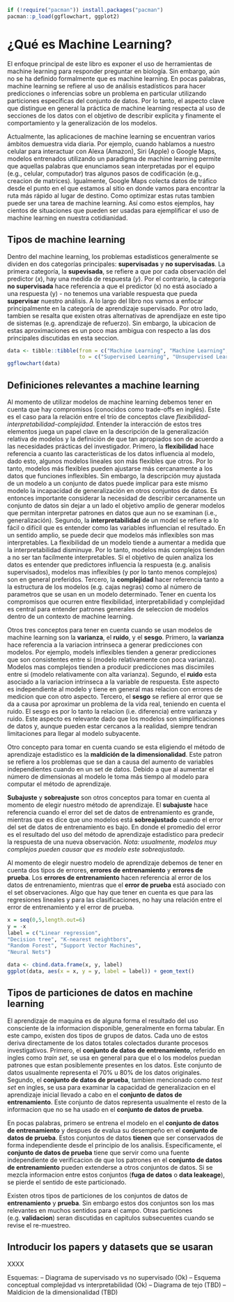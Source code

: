
```r
if (!require("pacman")) install.packages("pacman")
pacman::p_load(ggflowchart, ggplot2)
```

# ¿Qué es Machine Learning?

El enfoque principal de este libro es exponer el uso de herramientas de machine learning para responder preguntar en biología. Sin embargo, aún no se ha definido formalmente que es machine learning. En pocas palabras, machine learning se refiere al uso de análisis estadísticos para hacer predicciones o inferencias sobre un problema en particular utilizando particiones específicas del conjunto de datos. Por lo tanto, el aspecto clave que distingue en general la práctica de machine learning respecta al uso de secciones de los datos con el objetivo de describir explícita y finamente el comportamiento y la generalización de los modelos.

Actualmente, las aplicaciones de machine learning se encuentran varios ámbitos demuestra vida diaria. Por ejemplo, cuando hablamos a nuestro celular para interactuar con Alexa (Amazon), Siri (Apple) o Google Maps, modelos entrenados utilizando un paradigma de machine learning permite que aquellas palabras que enunciamos sean interpretadas por el equipo (e.g., celular, computador) tras algunos pasos de codificación (e.g., creacion de matrices). Igualmente, Google Maps colecta datos de tráfico desde el punto en el que estamos al sitio en donde vamos para encontrar la ruta más rápido al lugar de destino. Como optimizar estas rutas tambien puede ser una tarea de machine learning. Así como estos ejemplos, hay cientos de situaciones que pueden ser usadas para ejemplificar el uso de machine learning en nuestra cotidianidad.

## Tipos de machine learning

Dentro del machine learning, los problemas estadísticos generalmente se dividen en dos categorías principales: **supervisadas** y **no supervisadas**. La primera categoría, la **supevisada**, se refiere a que por cada observación del predictor ($x$), hay una medida de respuesta ($y$). Por el contrario, la categoría **no supervisada** hace referencia a que el predictor (x) no está asociado a una respuesta (y) - no tenemos una variable respuesta que pueda **supervisar** nuestro análisis. A lo largo del libro nos vamos a enfocar principalmente en la categoría de aprendizaje supervisado. Por otro lado, tambien se resalta que existen otras alternativas de aprendijaze en este tipo de sistemas (e.g. aprendizaje de refuerzo). Sin embargo, la ubicacion de estas aproximaciones es un poco mas ambigua con respecto a las dos principales discutidas en esta seccion.

```r
data <- tibble::tibble(from = c("Machine Learning", "Machine Learning", "Supervised Learning", "Supervised Learning", "Unsupervised Learning", "Unsupervised Learning"),
                       to = c("Supervised Learning", "Unsupervised Learning", "Classification", "Regression", "Clustering", "Dimensionality reduction"))
ggflowchart(data)
```

## Definiciones relevantes a machine learning

Al momento de utilizar modelos de machine learning debemos tener en cuenta que hay compromisos (conocidos como trade-offs en inglés). Este es el caso para la relación entre el trío de conceptos clave *flexibilidad*-*interpretabilidad*-*complejidad*. Entender la interacción de estos tres elementos juega un papel clave en la descripción de la generalización relativa de modelos y la definición de que tan apropiados son de acuerdo a las necesidades prácticas del investigador.  Primero, la **flexibilidad** hace referencia a cuanto las características de los datos influencia al modelo, dado esto, algunos modelos lineales son más flexibles que otros. Por lo tanto, modelos más flexibles pueden ajustarse más cercanamente a los datos que funciones inflexibles. Sin embargo, la descripción muy ajustada de un modelo a un conjunto de datos puede implicar para este mismo modelo la incapacidad de generalización en otros conjuntos de datos. Es entonces importante considerar la necesidad de describir cercanamente un conjunto de datos sin dejar a un lado el objetivo amplio de generar modelos que permitan interpretar patrones en datos que aun no se examinan (i.e., generalización). Segundo, la **interpretabilidad** de un model se refiere a lo fácil o difícil que es entender como las variables influencian el resultado. En un sentido amplio, se puede decir que modelos más inflexibles son mas interpretables. La flexibilidad de un modelo tiende a aumentar a medida que la interpretabilidad disminuye. Por lo tanto, modelos más complejos tienden a no ser tan facilmente interpretables. Si el objetivo de quien analiza los datos es entender que predictores influencia la respuesta (e.g. analisis supervisados), modelos mas inflexibles (y por lo tanto menos complejos) son en general preferidos. Tercero, la **complejidad** hacer referencia tanto a la estructura de los modelos (e.g. cajas negras) como al número de parametros que se usan en un modelo determinado. Tener en cuenta los compromisos que ocurren entre flexibilidad, interpretabilidad y complejidad es central para entender patrones generales de seleccion de modelos dentro de un contexto de machine learning.

Otros tres conceptos para tener en cuenta cuando se usan modelos de machine learning son la **varianza**, el **ruido**, y el **sesgo**. Primero, la **varianza** hace referencia a la variacion intrinseca a generar predicciones con modelos. Por ejemplo, models inflexibles tienden a generar predicciones que son consistentes entre si (modelo relativamente con poca varianza). Modelos mas complejos tienden a producir predicciones mas discimiles entre si (modelo relativamente con alta varianza). Segundo, el **ruido** esta asociado a la variacion intrinseca a la variable de respuesta. Este aspecto es independiente al modelo y tiene en general mas relacion con errores de medicion que con otro aspecto. Tercero, el **sesgo** se refiere al error que se da a causa por aproximar un problema de la vida real, teniendo en cuenta el ruido. El sesgo es por lo tanto la relacion (i.e. diferencia) entre varianza y ruido. Este aspecto es relevante dado que los modelos son simplificaciones de datos y, aunque pueden estar cercanos a la realidad, siempre tendran limitaciones para llegar al modelo subyacente. 

Otro concepto para tomar en cuenta cuando se esta eligiendo el método de aprendizaje estadístico es la **maldición de la dimensionalidad**. Este patron se refiere a los problemas que se dan a causa del aumento de variables independientes cuando en un set de datos. Debido a que al aumentar el número de dimensionas al modelo le toma más tiempo al modelo para computar el método de aprendizaje.

**Subajuste** y **sobreajuste** son otros conceptos para tomar en cuenta al momento de elegir nuestro método de aprendizaje. El **subajuste** hace referencia cuando el error del set de datos de entrenamiento es grande, mientras que es dice que uno modelos está **sobreajustado** cuando el error del set de datos de entrenamiento es bajo. En donde el promedio del error es el resultado del uso del método de aprendizaje estadístico para predecir la respuesta de una nueva observación. *Nota: usualmente, modelos muy complejos pueden causar que es modelo este sobreajustado.* 

Al momento de elegir nuestro modelo de aprendizaje debemos de tener en cuenta dos tipos de errores, **errores de entrenamiento** y **errores de prueba**. Los **errores de entrenamiento** hacen referencia al error de los datos de entrenamiento, mientras que el **error de prueba** está asociado con el set observaciones. Algo que hay que tener en cuenta es que para las regresiones lineales y para las clasificaciones, no hay una relación entre el error de entrenamiento y el error de prueba.


```r
x = seq(0,5,length.out=6)   
y = -x
label = c("Linear regression",
"Decision tree", "K-nearest neightbors",
"Random Forest", "Support Vector Machines",
"Neural Nets")

data <- cbind.data.frame(x, y, label)
ggplot(data, aes(x = x, y = y, label = label)) + geom_text()
```

## Tipos de particiones de datos en machine learning

El aprendizaje de maquina es de alguna forma el resultado del uso consciente de la informacion disponible, generalmente en forma tabular. En este campo, existen dos tipos de grupos de datos. Cada uno de estos deriva directamente de los datos totales colectados durante procesos investigativos. Primero, el **conjunto de datos de entrenamiento**, referido en ingles como *train set*, se usa en general para que el o los modelos puedan patrones que estan posiblemente presentes en los datos. Este conjunto de datos usualmente representa el 70% u 80% de los datos originales. Segundo, el **conjunto de datos de prueba**, tambien mencionado como *test set* en ingles, se usa para examinar la capacidad de generalizacion en el aprendizaje inicial llevado a cabo en el **conjunto de datos de entrenamiento**. Este conjunto de datos representa usualmente el resto de la informacion que no se ha usado en el **conjunto de datos de prueba**. 

En pocas palabras, primero se entrena el modelo en el **conjunto de datos de entrenamiento** y despues de evalua su desempeño en el **conjunto de datos de prueba**. Estos conjuntos de datos **tienen** que ser conservados de forma independiente desde el principio de los analisis. Especificamente, el **conjunto de datos de prueba** tiene que servir como una fuente independiente de verificacion de que los patrones en el **conjunto de datos de entrenamiento** pueden extenderse a otros conjuntos de datos. Si se mezcla informacion entre estos conjuntos (**fuga de datos** o **data leakeage**), se pierde el sentido de este particionado. 

Existen otros tipos de particiones de los conjuntos de datos de **entrenamiento** y **prueba**. Sin embargo estos dos conjuntos son los mas relevantes en muchos sentidos para el campo. Otras particiones (e.g. **validacion**) seran discutidas en capitulos subsecuentes cuando se revise el re-muestreo.


## Introducir los papers y datasets que se usaran

XXXX


Esquemas:
-- Diagrama de supervisado vs no supervisado (Ok)
-- Esquema conceptual complejidad vs interpretabilidad (Ok)
-- Diagrama de tejo (TBD)
-- Maldicion de la dimensionalidad (TBD)
